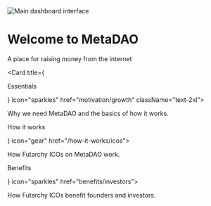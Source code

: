 ---
---

<div className="flex flex-col items-center justify-center">
  <img 
    src="/images/logo.png" 
    alt="Main dashboard interface"
    className="w-20 mb-0"
  />
  <h1 className="text-6xl font-bold text-gray-900 dark:text-white mb-0">Welcome to MetaDAO</h1>
  <p className="text-2xl text-gray-600 dark:text-gray-300">A place for raising money from the internet</p>
</div>


<Card title={<p className="text-xl">Essentials</p>} icon="sparkles" href="motivation/growth" className="text-2xl">
  <p className="text-lg">Why we need MetaDAO and the basics of how it works.</p>
</Card>

<Columns cols={2}>
  <Card title={<p className="text-xl">How it works</p>} icon="gear" href="/how-it-works/icos">
    <p className="text-lg">How Futarchy ICOs on MetaDAO work.</p>
  </Card>
  <Card title={<p className="text-xl">Benefits</p>} icon="sparkles" href="benefits/investors">
    <p className="text-lg">How Futarchy ICOs benefit founders and investors.</p>
  </Card>
</Columns>